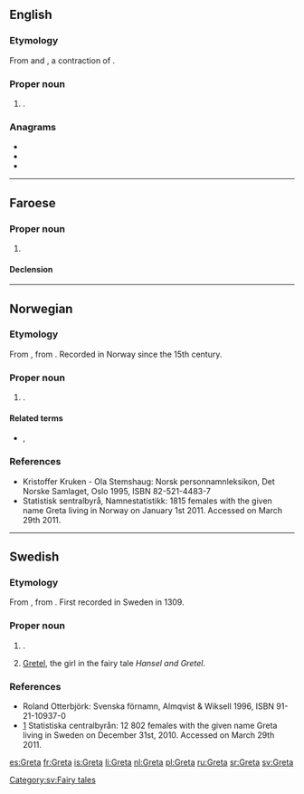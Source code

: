 {{also|greta}}
==English==

===Etymology===
From {{etyl|de|en}} and {{etyl|sv|en}} {{m|sv|Greta}}, a contraction of {{m|sv|Margareta}}.

===Proper noun===
{{en-proper noun}}

# {{given name|female|from=Ancient Greek}}.

===Anagrams===
* {{l|en|grate}}
* {{l|en|great}}
* {{l|en|targe}}

----

==Faroese==

===Proper noun===
{{head|fo|proper noun}}

# {{given name|female|lang=fo}}

====Declension====
{{fo-decl-proper-noun-s-indef|Greta|Gretu|Gretu|Gretu}}

----

==Norwegian==

===Etymology===
From {{etyl|de|no}} {{m|de|Greta}}, from {{m|de|Margareta}}. Recorded in Norway since the 15th century.

===Proper noun===
{{no-proper noun}}

# {{given name|male|lang=no}}.

====Related terms====
* {{l|no|Grete}}, {{l|no|Grethe}}

===References===
* Kristoffer Kruken - Ola Stemshaug: Norsk personnamnleksikon, Det Norske Samlaget, Oslo 1995, ISBN 82-521-4483-7
* [http://www.ssb.no/navn/ ] Statistisk sentralbyrå, Namnestatistikk: 1815 females with the given name Greta living in Norway on January 1st 2011. Accessed on March 29th 2011.

----

==Swedish==

===Etymology===
From {{etyl|de|sv}} {{m|de|Greta}}, from {{m|de|Margareta}}. First recorded in Sweden in 1309.

===Proper noun===
{{head|sv|proper noun}}

# {{given name|female|lang=sv}}.
# [[Gretel]], the girl in the fairy tale ''Hansel and Gretel''.

===References===
* Roland Otterbjörk: Svenska förnamn, Almqvist & Wiksell 1996, ISBN 91-21-10937-0
* [http://www.scb.se/Pages/NameSearch____259432.aspx] Statistiska centralbyrån: 12 802 females with the given name Greta living in Sweden on December 31st, 2010. Accessed on March 29th 2011.

[[Category:sv:Fairy tales]]

[[es:Greta]]
[[fr:Greta]]
[[is:Greta]]
[[li:Greta]]
[[nl:Greta]]
[[pl:Greta]]
[[ru:Greta]]
[[sr:Greta]]
[[sv:Greta]]